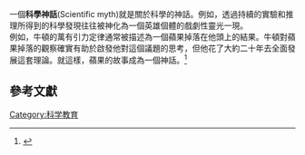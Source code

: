 {{expand|time=2016-03-12T16:54:22+00:00}}
{{Expand Russian|time=2016-03-12|Научный миф}}
一個'''科學神話'''(Scientific myth)就是關於科學的神話。例如，透過持續的實驗和推理所得到的科學發現往往被神化為一個英雄個體的戲劇性靈光一現。<br />
例如，牛頓的萬有引力定律通常被描述為一個蘋果掉落在他頭上的結果。牛頓對蘋果掉落的觀察確實有助於啟發他對這個議題的思考，但他花了大約二十年去全面發展這套理論。就這樣，蘋果的故事成為一個神話。<ref>{{citation |author=Scott Berkun |date=27 August 2010 |title=The Myths of Innovation |publisher=O'Reilly Media, Inc. |page=4 |isbn=978-1-4493-8962-8}}</ref>

== 參考文獻 ==
{{reflist}}
[[Category:科学教育|Category:科学教育]]


{{science-stub}}